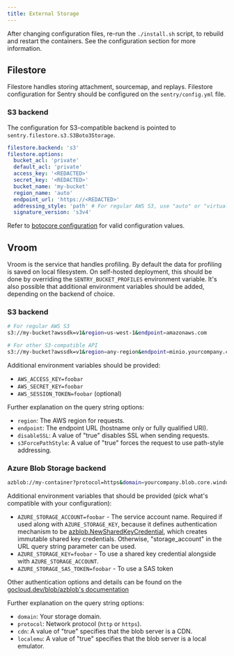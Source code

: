 ---
title: External Storage
---

<!-- Hello! If you're reading this, you're in luck because I can't decide whether to make.. wait let me copy the text from Discord.
  
  I got some time before Monday to write up some docs about setting up an S3 storage for selfhosted instance, but I can't decide whether I should put it under a big "External Services" page, in which people can include external postgres, external redis, and that kind of things; or should I put it under a page called "External Storage"?

  There. Please help me decide this. I'll delete this comment afterwards -->

<Alert title="Note" level="info">
    After changing configuration files, re-run the <code>./install.sh</code> script, to rebuild and restart the containers. See the <Link to="/self-hosted/#configuration">configuration section</Link> for more information.
</Alert>

<!-- Should we add a description about what "external storage" is? -->

## Filestore

Filestore handles storing attachment, sourcemap, and replays. Filestore configuration for Sentry should be configured on the `sentry/config.yml` file.

### S3 backend

The configuration for S3-compatible backend is pointed to `sentry.filestore.s3.S3Boto3Storage`.

```yaml
filestore.backend: 's3'
filestore.options:
  bucket_acl: 'private'
  default_acl: 'private'
  access_key: '<REDACTED>'
  secret_key: '<REDACTED>'
  bucket_name: 'my-bucket'
  region_name: 'auto'
  endpoint_url: 'https://<REDACTED>'
  addressing_style: 'path' # For regular AWS S3, use "auto" or "virtual". For other S3-compatible API like MinIO or Ceph, use "path".
  signature_version: 's3v4'
```

Refer to [botocore configuration](https://botocore.amazonaws.com/v1/documentation/api/latest/reference/config.html) for valid configuration values.

<!-- ### Google Cloud Storage backend

I don't know how this works. The source code that points to this configurations: 
- https://github.com/getsentry/sentry/blob/751ef4a029dda5802311fc424a5f63d72b7efd3d/src/sentry/conf/server.py#L2149
- https://github.com/getsentry/sentry/blob/751ef4a029dda5802311fc424a5f63d72b7efd3d/src/sentry/filestore/gcs.py#L226-L245 -->

## Vroom

Vroom is the service that handles profiling. By default the data for profiling is saved on local filesystem. On self-hosted deployment, this should be done by overriding the `SENTRY_BUCKET_PROFILES` environment variable. It's also possible that additional environment variables should be added, depending on the backend of choice.

### S3 backend

```bash
# For regular AWS S3
s3://my-bucket?awssdk=v1&region=us-west-1&endpoint=amazonaws.com

# For other S3-compatible API
s3://my-bucket?awssdk=v1&region=any-region&endpoint=minio.yourcompany.com&s3ForcePathStyle=true&disableSSL=false
```

Additional environment variables should be provided:
- `AWS_ACCESS_KEY=foobar`
- `AWS_SECRET_KEY=foobar`
- `AWS_SESSION_TOKEN=foobar` (optional)

Further explanation on the query string options:
- `region`: The AWS region for requests.
- `endpoint`: The endpoint URL (hostname only or fully qualified URI).
- `disableSSL`: A value of "true" disables SSL when sending requests.
- `s3ForcePathStyle`: A value of "true" forces the request to use path-style addressing.

### Azure Blob Storage backend

```bash
azblob://my-container?protocol=https&domain=yourcompany.blob.core.windows.net&localemu=false&cdn=false
```

Additional environment variables that should be provided (pick what's compatible with your configuration):
- `AZURE_STORAGE_ACCOUNT=foobar` - The service account name. Required if used along with `AZURE_STORAGE_KEY`, because it defines authentication mechanism to be [azblob.NewSharedKeyCredential](https://pkg.go.dev/github.com/Azure/azure-sdk-for-go/sdk/storage/azblob#NewSharedKeyCredential), which creates immutable shared key credentials. Otherwise, "storage_account" in the URL query string parameter can be used.
- `AZURE_STORAGE_KEY=foobar` - To use a shared key credential alongside with `AZURE_STORAGE_ACCOUNT`.
- `AZURE_STORAGE_SAS_TOKEN=foobar` - To use a SAS token

Other authentication options and details can be found on the [gocloud.dev/blob/azblob's documentation](https://pkg.go.dev/gocloud.dev@v0.37.0/blob/azureblob#hdr-URLs)

Further explanation on the query string options:
- `domain`: Your storage domain.
- `protocol`: Network protocol (`http` or `https`).
- `cdn`: A value of "true" specifies that the blob server is a CDN.
- `localemu`: A value of "true" specifies that the blob server is a local emulator.
